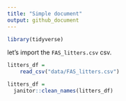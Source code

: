 ```yaml
---
title: "Simple document"
output: github_document
---
```

```r
library(tidyverse)

```


let's import the `FAS_litters.csv` csv.

```r
litters_df = 
    read_csv("data/FAS_litters.csv")

litters_df = 
  janitor::clean_names(litters_df)

```

